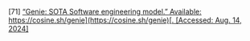 \[71\]	[“Genie: SOTA Software engineering model.” Available:](http://paperpile.com/b/Lj1YHA/Or9th) [https://cosine.sh/genie](https://cosine.sh/genie)[. \[Accessed: Aug. 14, 2024\]](http://paperpile.com/b/Lj1YHA/Or9th)